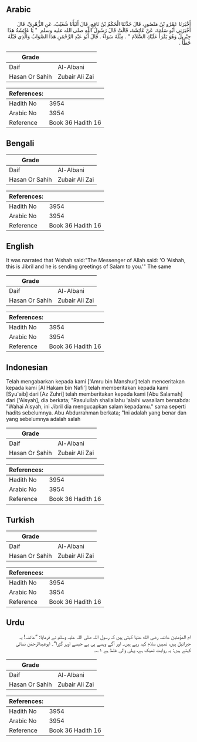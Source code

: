 ## Arabic


<div dir="rtl" lang="ar" style={{fontSize:'larger',backgroundColor:'#f8f9fa',padding:20}}>
أَخْبَرَنَا عَمْرُو بْنُ مَنْصُورٍ، قَالَ حَدَّثَنَا الْحَكَمُ بْنُ نَافِعٍ، قَالَ أَنْبَأَنَا شُعَيْبٌ، عَنِ الزُّهْرِيِّ، قَالَ أَخْبَرَنِي أَبُو سَلَمَةَ، عَنْ عَائِشَةَ، قَالَتْ قَالَ رَسُولُ اللَّهِ صلى الله عليه وسلم ‏ "‏ يَا عَائِشَةُ هَذَا جِبْرِيلُ وَهُوَ يَقْرَأُ عَلَيْكِ السَّلاَمَ ‏"‏ ‏.‏ مِثْلَهُ سَوَاءٌ ‏.‏ قَالَ أَبُو عَبْدِ الرَّحْمَنِ هَذَا الصَّوَابُ وَالَّذِي قَبْلَهُ خَطَأٌ ‏.‏
</div>
<div style={{backgroundColor:'#f8f9fa',padding:20, marginBottom: 10}}><table> <thead> <tr> <th>Grade</th> <th></th> </tr> </thead> <tbody> <tr><td>Daif</td><td>Al-Albani</td></tr><tr><td>Hasan Or Sahih</td><td>Zubair Ali Zai</td></tr></tbody></table><table> <thead> <tr> <th>References:</th> <th></th> </tr> </thead> <tbody><tr><td>Hadith No</td><td>3954</td></tr><tr><td>Arabic No</td><td>3954</td></tr><tr><td>Reference</td><td>Book 36 Hadith 16</td></tr></tbody></table></div>

## Bengali


<div dir="ltr" lang="bn" style={{fontSize:'larger',backgroundColor:'#f8f9fa',padding:20}}>

</div>
<div style={{backgroundColor:'#f8f9fa',padding:20, marginBottom: 10}}><table> <thead> <tr> <th>Grade</th> <th></th> </tr> </thead> <tbody> <tr><td>Daif</td><td>Al-Albani</td></tr><tr><td>Hasan Or Sahih</td><td>Zubair Ali Zai</td></tr></tbody></table><table> <thead> <tr> <th>References:</th> <th></th> </tr> </thead> <tbody><tr><td>Hadith No</td><td>3954</td></tr><tr><td>Arabic No</td><td>3954</td></tr><tr><td>Reference</td><td>Book 36 Hadith 16</td></tr></tbody></table></div>

## English


<div dir="ltr" lang="en" style={{fontSize:'larger',backgroundColor:'#f8f9fa',padding:20}}>
It was narrated that 'Aishah said:"The Messenger of Allah said: 'O 'Aishah, this is Jibril and he is sending greetings of Salam to you.'" The same
</div>
<div style={{backgroundColor:'#f8f9fa',padding:20, marginBottom: 10}}><table> <thead> <tr> <th>Grade</th> <th></th> </tr> </thead> <tbody> <tr><td>Daif</td><td>Al-Albani</td></tr><tr><td>Hasan Or Sahih</td><td>Zubair Ali Zai</td></tr></tbody></table><table> <thead> <tr> <th>References:</th> <th></th> </tr> </thead> <tbody><tr><td>Hadith No</td><td>3954</td></tr><tr><td>Arabic No</td><td>3954</td></tr><tr><td>Reference</td><td>Book 36 Hadith 16</td></tr></tbody></table></div>

## Indonesian


<div dir="ltr" lang="id" style={{fontSize:'larger',backgroundColor:'#f8f9fa',padding:20}}>
Telah mengabarkan kepada kami ['Amru bin Manshur] telah menceritakan kepada kami [Al Hakam bin Nafi'] telah memberitakan kepada kami [Syu'aib] dari [Az Zuhri] telah memberitakan kepada kami [Abu Salamah] dari ['Aisyah], dia berkata; "Rasulullah shallallahu 'alaihi wasallam bersabda: "Wahai Aisyah, ini Jibril dia mengucapkan salam kepadamu." sama seperti hadits sebelumnya. Abu Abdurrahman berkata; "Ini adalah yang benar dan yang sebelumnya adalah salah
</div>
<div style={{backgroundColor:'#f8f9fa',padding:20, marginBottom: 10}}><table> <thead> <tr> <th>Grade</th> <th></th> </tr> </thead> <tbody> <tr><td>Daif</td><td>Al-Albani</td></tr><tr><td>Hasan Or Sahih</td><td>Zubair Ali Zai</td></tr></tbody></table><table> <thead> <tr> <th>References:</th> <th></th> </tr> </thead> <tbody><tr><td>Hadith No</td><td>3954</td></tr><tr><td>Arabic No</td><td>3954</td></tr><tr><td>Reference</td><td>Book 36 Hadith 16</td></tr></tbody></table></div>

## Turkish


<div dir="ltr" lang="tr" style={{fontSize:'larger',backgroundColor:'#f8f9fa',padding:20}}>

</div>
<div style={{backgroundColor:'#f8f9fa',padding:20, marginBottom: 10}}><table> <thead> <tr> <th>Grade</th> <th></th> </tr> </thead> <tbody> <tr><td>Daif</td><td>Al-Albani</td></tr><tr><td>Hasan Or Sahih</td><td>Zubair Ali Zai</td></tr></tbody></table><table> <thead> <tr> <th>References:</th> <th></th> </tr> </thead> <tbody><tr><td>Hadith No</td><td>3954</td></tr><tr><td>Arabic No</td><td>3954</td></tr><tr><td>Reference</td><td>Book 36 Hadith 16</td></tr></tbody></table></div>

## Urdu


<div dir="rtl" lang="ur" style={{fontSize:'larger',backgroundColor:'#f8f9fa',padding:20}}>
ام المؤمنین عائشہ رضی الله عنہا کہتی ہیں کہ رسول اللہ صلی اللہ علیہ وسلم نے فرمایا: ”عائشہ! یہ جبرائیل ہیں، تمہیں سلام کہہ رہے ہیں۔ اور آگے ویسے ہی ہے جیسے اوپر گزرا“۔ ابوعبدالرحمٰن نسائی کہتے ہیں: یہ روایت ٹھیک ہے، پہلی والی غلط ہے ۱؎۔
</div>
<div style={{backgroundColor:'#f8f9fa',padding:20, marginBottom: 10}}><table> <thead> <tr> <th>Grade</th> <th></th> </tr> </thead> <tbody> <tr><td>Daif</td><td>Al-Albani</td></tr><tr><td>Hasan Or Sahih</td><td>Zubair Ali Zai</td></tr></tbody></table><table> <thead> <tr> <th>References:</th> <th></th> </tr> </thead> <tbody><tr><td>Hadith No</td><td>3954</td></tr><tr><td>Arabic No</td><td>3954</td></tr><tr><td>Reference</td><td>Book 36 Hadith 16</td></tr></tbody></table></div>